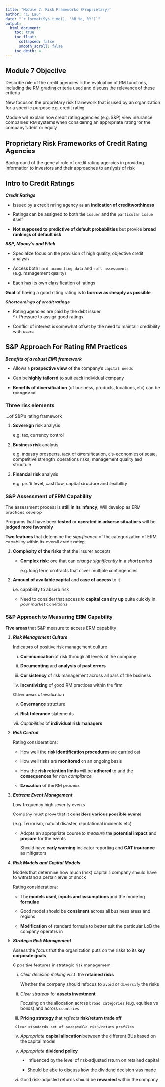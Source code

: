 ```yaml
---
title: "Module 7: Risk Frameworks (Proprietary)"
author: "C. Lau"
date: "`r format(Sys.time(), '%B %d, %Y')`"
output: 
  html_document:
    toc: true
    toc_float:
      collapsed: false
      smooth_scroll: false
    toc_depth: 4
---
```


## Module 7 Objective

Describe role of the credit agencies in the evaluation of RM functions, including the RM grading criteria used and discuss the relevance of these criteria

New focus on the proprietary risk framework that is used by an organization for a specific purpose e.g. credit rating

Module will explain how credit rating agencies (e.g. S&P) view insurance companies' RM systems when considering an appropriate rating for the company's debt or equity

## Proprietary Risk Frameworks of Credit Rating Agencies

Background of the general role of credit rating agencies in providing information to investors and their approaches to analysis of risk

## Intro to Credit Ratings

***Credit Ratings***

* Issued by a credit rating agency as an **indication of creditworthiness**

* Ratings can be assigned to both the `issuer` and the `particular issue` itself

* **Not supposed to predictive of default probabilities** but provide **broad rankings of default risk**

***S&P, Moody's and Fitch***

* Specialize focus on the provision of high quality, objective credit analysis

* Access both `hard accounting data` and `soft assessments` (e.g. management quality)

* Each has its own classification of ratings

**Goal** of having a good rating rating is to **borrow as cheaply as possible**

***Shortcomings of credit ratings***

*  Rating agencies are paid by the debt issuer  
$\hookrightarrow$ Pressure to assign good ratings

* Conflict of interest is somewhat offset by the need to maintain credibility with users

## S&P Approach For Rating RM Practices

***Benefits of a robust EMR framework***:

* Allows a **prospective view** of the company's `capital needs`

* Can be **highly tailored** to suit each individual company

* **Benefits of diversification** (of business, products, locations, etc) can be recognized

### Three risk elements 

...of S&P's rating framework

1. **Sovereign** risk analysis

    e.g. tax, currency control
    
2. **Business risk** analysis 

    e.g. industry prospects, lack of diversification, dis-economies of scale, competitive strength, operations risks, management quality and structure

3. **Financial risk** analysis

    e.g. profit level, cashflow, capital structure and flexibility
    
### S&P Assessment of ERM Capability

The assessment process is **still in its infancy**; Will develop as ERM practices develop

Programs that have been **tested** or **operated in adverse situations** will be **judged more favorably**

**Two features** that determine the *significance* of the categorization of ERM capability within its overall credit rating

1. **Complexity of the risks** that the insurer accepts
    
    * **Complex risk**: one that can *change significantly* in a *short period*
            
        e.g. long term contracts that cover multiple contingencies

2. **Amount of available capital** and **ease of access** to it

    i.e. capability to absorb risk
    
    * Need to consider that access to **capital can dry up** quite quickly in *poor market* conditions
    
### S&P Approach to Measuring ERM Capability

**Five areas** that S&P measure to access ERM capability

1. ***Risk Management Culture***

    Indicators of positive risk management culture

    i. **Communication** of risk through all levels of the company

    ii. **Documenting** and **analysis** of **past errors**

    iii. **Consistency** of risk management across all pars of the business

    iv. **Incentivizing** of good RM practices within the firm

    Other areas of evaluation

    v. **Governance** structure

    vi. **Risk tolerance** statements

    vii. *Capabilities* of **individual risk managers**

2. ***Risk Control***

    Rating considerations:

    * How well the **risk identification procedures** are carried out

    * How well risks are **monitored** on an ongoing basis

    * How the **risk retention limits** will be **adhered** to and the 
**consequences** for *non compliance*

    * **Execution** of the RM process

3. ***Extreme Event Management***

    Low frequency high severity events

    Company must prove that it **considers various possible events**  

    (e.g. Terrorism, natural disaster, reputational incidents etc)

    * Adopts an appropriate course to *measure* the **potential impact** and **prepare** for the events

        Should have **early warning** indicator reporting and **CAT insurance** as mitigators

4. ***Risk Models and Capital Models***

    Models that determine how much (risk) capital a company should have to withstand a certain level of shock

    Rating considerations:

    * The **models used**, **inputs and assumptions** and the modeling **formulae**

    * Good model should be **consistent** across all business areas and regions

    * **Modification** of standard formula to better suit the particular LoB the company operates in

5. ***Strategic Risk Management***

    Assess the *focus* that the organization puts on the risks to its **key corporate goals**

    6 positive features in strategic risk management

    i. *Clear decision making* w.r.t. the **retained risks**

        Whether the company should refocus to `avoid` or `diversify` the risks

    ii. *Clear strategy* for **assets investment**

        Focusing on the allocation across `broad categories` (e.g. equities vs bonds) and across `countries`

    iii. **Pricing strategy** that *reflects* **risk/return trade off**

        Clear standards set of acceptable risk/return profiles

    iv. *Appropriate* **capital allocation** between the different BUs based on the capital model

    v. *Appropriate* **dividend policy**
    
        * Influenced by the level of risk-adjusted return on retained capital
    
        * Should be able to discuss how the dividend decision was made

    vi. Good risk-adjusted returns should be **rewarded** within the company